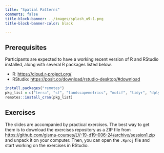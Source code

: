 ```yaml
---
title: "Spatial Patterns"
comments: false
title-block-banner: ../images/splash_u9-1.png
title-block-banner-color: black

---
```




## Prerequisites

Participants are expected to have a working recent version of R and RStudio installed, along with several R packages listed below.

- R: <https://cloud.r-project.org/>
- RStudio: <https://posit.co/download/rstudio-desktop/#download>

```r
install.packages("remotes")
pkg_list = c("terra", "sf", "landscapemetrics", "motif", "tidyr", "dplyr")
remotes::install_cran(pkg_list)
```

## Exercises

The slides are accompanied by practical exercises.
The best way to get them is to download the exercises repository as a ZIP file from <https://github.com/gisma-courses/LV-19-d19-006-24/archive/session1.zip> and unpack it on your computer.
Then, you can open the `.Rproj` file and start working on the exercises in RStudio.